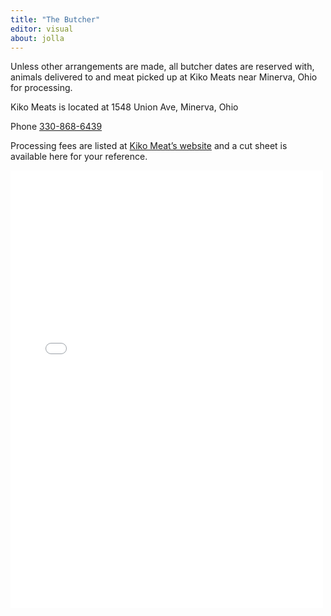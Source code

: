 ```yaml
---
title: "The Butcher"
editor: visual
about: jolla
---
```


Unless other arrangements are made, all butcher dates are reserved with, animals delivered to and meat picked up at Kiko Meats near Minerva, Ohio for processing.

Kiko Meats is located at 1548 Union Ave, Minerva, Ohio

Phone [330-868-6439](tel:1330868-6439)

Processing fees are listed at [Kiko Meat's website](https://www.kikomeatsinc.com/blank-4) and a cut sheet is available here for your reference.

![](images/kiko%20beef%20cut%20sheet-05.pdf){fig-align="center" width="500" height="700"}
